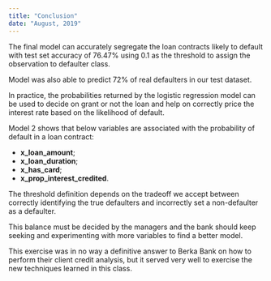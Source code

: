 ```yaml
---
title: "Conclusion"
date: "August, 2019"
---
```


The final model can accurately segregate the loan contracts likely to default with test set accuracy of 76.47% using 0.1 as the threshold to assign the observation to defaulter class.

Model was also able to predict 72% of real defaulters in our test dataset.

In practice, the probabilities returned by the logistic regression model can be used to decide on grant or not the loan and help on correctly price the interest rate based on the likelihood of default.

Model 2 shows that below variables are associated with the probability of default in a loan contract:

- **x_loan_amount**;
- **x_loan_duration**; 
- **x_has_card**;
- **x_prop_interest_credited**.

The threshold definition depends on the tradeoff we accept between correctly identifying the true defaulters and incorrectly set a non-defaulter as a defaulter.

This balance must be decided by the managers and the bank should keep seeking and experimenting with more variables to find a better model.

This exercise was in no way a definitive answer to Berka Bank on how to perform their client credit analysis, but it served very well to exercise the new techniques learned in this class.
